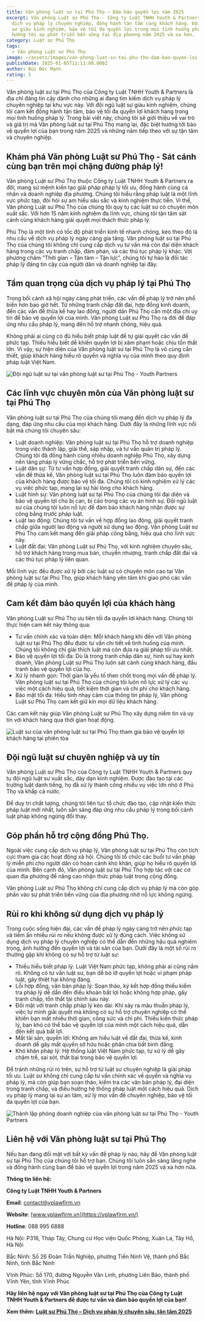 ```yaml
---
title: Văn phòng luật sư tại Phú Thọ – Đảm bảo quyền lợi năm 2025
excerpt: Văn phòng Luật sư Phú Thọ - Công ty Luật TNHH Youth & Partners cung cấp
  dịch vụ pháp lý chuyên nghiệp, đồng hành tận tâm cùng khách hàng. Đội ngũ luật
  sư giàu kinh nghiệm, bảo vệ tối đa quyền lợi trong mọi tình huống pháp lý,
  hướng tới sự phát triển bền vững tại địa phương năm 2025 và xa hơn.
category: Luật sư Phú Thọ
tags:
  - Văn phòng Luật sư Phú Thọ
image: ~/assets/images/van-phong-luat-su-tai-phu-tho-dam-bao-quyen-loi-2025.jpg
publishDate: 2025-01-05T11:11:00.000Z
author: Bùi Đức Mạnh
rating: 5
---
```


Văn phòng luật sư tại Phú Thọ của Công ty Luật TNHH Youth & Partners là địa chỉ đáng tin cậy dành cho những ai đang tìm kiếm dịch vụ pháp lý chuyên nghiệp tại khu vực này. Với đội ngũ luật sư giàu kinh nghiệm, chúng tôi cam kết đồng hành tận tâm, bảo vệ tối đa quyền lợi khách hàng trong mọi tình huống pháp lý. Trong bài viết này, chúng tôi sẽ giới thiệu về vai trò và giá trị mà Văn phòng luật sư tại Phú Thọ mang lại, đặc biệt hướng tới bảo vệ quyền lợi của bạn trong năm 2025 và những năm tiếp theo với sự tận tâm và chuyên nghiệp.

<YouTube id="HadHRr-bdRc" />

## Khám phá Văn phòng Luật sư Phú Thọ - Sát cánh cùng bạn trên mọi chặng đường pháp lý!

Văn phòng Luật sư Phú Thọ thuộc Công ty Luật TNHH Youth & Partners ra đời, mang sứ mệnh kiến tạo giải pháp pháp lý tối ưu, đồng hành cùng cá nhân và doanh nghiệp địa phương. Chúng tôi hiểu rằng pháp luật là một lĩnh vực phức tạp, đòi hỏi sự am hiểu sâu sắc và kinh nghiệm thực tiễn. Vì thế, Văn phòng Luật sư Phú Thọ của chúng tôi quy tụ các luật sư có chuyên môn xuất sắc. Với hơn 15 năm kinh nghiệm đa lĩnh vực, chúng tôi tận tâm sát cánh cùng khách hàng giải quyết mọi thách thức pháp lý.

Phú Thọ là một tỉnh có tốc độ phát triển kinh tế nhanh chóng, kéo theo đó là nhu cầu về dịch vụ pháp lý ngày càng gia tăng. Văn phòng luật sư tại Phú Thọ của chúng tôi không chỉ cung cấp dịch vụ tư vấn mà còn đại diện khách hàng trong các vụ tranh chấp, đàm phán, và các thủ tục pháp lý khác. Với phương châm “Thời gian – Tận tâm – Tận lực”, chúng tôi tự hào là đối tác pháp lý đáng tin cậy của người dân và doanh nghiệp tại đây.

## Tầm quan trọng của dịch vụ pháp lý tại Phú Thọ

Trong bối cảnh xã hội ngày càng phát triển, các vấn đề pháp lý trở nên phổ biến hơn bao giờ hết. Từ những tranh chấp đất đai, hợp đồng kinh doanh, đến các vấn đề thừa kế hay lao động, người dân Phú Thọ cần một địa chỉ uy tín để bảo vệ quyền lợi của mình. Văn phòng Luật sư Phú Thọ ra đời để đáp ứng nhu cầu pháp lý, mang đến hỗ trợ nhanh chóng, hiệu quả.

Không phải ai cũng có đủ hiểu biết pháp luật để tự giải quyết các vấn đề phức tạp. Thiếu hiểu biết dễ khiến quyền lợi bị xâm phạm hoặc chịu tổn thất lớn. Vì vậy, sự hiện diện của Văn phòng luật sư tại Phú Thọ là vô cùng cần thiết, giúp khách hàng hiểu rõ quyền và nghĩa vụ của mình theo quy định pháp luật Việt Nam.

![Đội ngũ luật sư tại văn phòng luật sư tại Phú Thọ - Youth Partners](~/assets/images/doi-ngu-luat-su-tai-van-phong-luat-su-tai-phu-tho-youth-partners.jpg "Đội ngũ luật sư tại văn phòng luật sư tại Phú Thọ - Youth Partners")

## Các lĩnh vực chuyên môn của Văn phòng luật sư tại Phú Thọ

Văn phòng luật sư tại Phú Thọ của chúng tôi mang đến dịch vụ pháp lý đa dạng, đáp ứng nhu cầu của mọi khách hàng. Dưới đây là những lĩnh vực nổi bật mà chúng tôi chuyên sâu:

* Luật doanh nghiệp: Văn phòng luật sư tại Phú Thọ hỗ trợ doanh nghiệp trong việc thành lập, giải thể, sáp nhập, và tư vấn quản trị pháp lý. Chúng tôi đã đồng hành cùng nhiều doanh nghiệp Phú Thọ, xây dựng nền tảng pháp lý vững chắc, hỗ trợ phát triển bền vững.
* Luật dân sự: Từ tư vấn hợp đồng, giải quyết tranh chấp dân sự, đến các vấn đề thừa kế, Văn phòng luật sư tại Phú Thọ luôn đảm bảo quyền lợi của khách hàng được bảo vệ tối đa. Chúng tôi có kinh nghiệm xử lý các vụ việc phức tạp, mang lại sự hài lòng cho khách hàng.
* Luật hình sự: Văn phòng luật sư tại Phú Thọ của chúng tôi đại diện và bảo vệ quyền lợi cho bị can, bị cáo trong các vụ án hình sự. Đội ngũ luật sư của chúng tôi luôn nỗ lực để đảm bảo khách hàng nhận được sự công bằng trước pháp luật.
* Luật lao động: Chúng tôi tư vấn về hợp đồng lao động, giải quyết tranh chấp giữa người lao động và người sử dụng lao động. Văn phòng Luật sư Phú Thọ cam kết mang đến giải pháp công bằng, hiệu quả cho lĩnh vực này.
* Luật đất đai: Văn phòng Luật sư Phú Thọ, với kinh nghiệm chuyên sâu, hỗ trợ khách hàng trong mua bán, chuyển nhượng, tranh chấp đất đai và các thủ tục pháp lý liên quan.

Mỗi lĩnh vực đều được xử lý bởi các luật sư có chuyên môn cao tại Văn phòng luật sư tại Phú Thọ, giúp khách hàng yên tâm khi giao phó các vấn đề pháp lý của mình.

## Cam kết đảm bảo quyền lợi của khách hàng

Văn phòng Luật sư Phú Thọ ưu tiên tối đa quyền lợi khách hàng. Chúng tôi thực hiện cam kết này thông qua:

* Tư vấn chính xác và toàn diện: Mỗi khách hàng khi đến với Văn phòng luật sư tại Phú Thọ đều được tư vấn chi tiết về tình huống của mình. Chúng tôi không chỉ giải thích luật mà còn đưa ra giải pháp tối ưu nhất.
* Bảo vệ quyền lợi tối đa: Dù là trong tranh chấp dân sự, hình sự hay kinh doanh, Văn phòng Luật sư Phú Thọ luôn sát cánh cùng khách hàng, đấu tranh bảo vệ quyền lợi của họ.
* Xử lý nhanh gọn: Thời gian là yếu tố then chốt trong mọi vấn đề pháp lý. Văn phòng luật sư tại Phú Thọ của chúng tôi luôn nỗ lực xử lý các vụ việc một cách hiệu quả, tiết kiệm thời gian và chi phí cho khách hàng.
* Bảo mật tối đa: Hiểu tính nhạy cảm của thông tin pháp lý, Văn phòng Luật sư Phú Thọ cam kết giữ kín mọi dữ liệu khách hàng.

Các cam kết này giúp Văn phòng Luật sư Phú Thọ xây dựng niềm tin và uy tín với khách hàng qua thời gian hoạt động.

![Luật sư của văn phòng luật sư tại Phú Thọ tham gia bảo vệ quyền lợi khách hàng tại phiên tòa](~/assets/images/luat-su-cua-van-phong-luat-su-tai-phu-tho-tham-gia-bao-ve-quyen-loi-khach-hang-tai-phien-toa.jpg "Luật sư của văn phòng luật sư tại Phú Thọ tham gia bảo vệ quyền lợi khách hàng tại phiên tòa")

## Đội ngũ luật sư chuyên nghiệp và uy tín

Văn phòng Luật sư Phú Thọ của Công ty Luật TNHH Youth & Partners quy tụ đội ngũ luật sư xuất sắc, dày dạn kinh nghiệm. Được đào tạo tại các trường luật danh tiếng, họ đã xử lý thành công nhiều vụ việc lớn nhỏ ở Phú Thọ và khắp cả nước.

Để duy trì chất lượng, chúng tôi liên tục tổ chức đào tạo, cập nhật kiến thức pháp luật mới nhất, luôn sẵn sàng đáp ứng nhu cầu pháp lý trong bối cảnh luật pháp không ngừng đổi thay.

## Góp phần hỗ trợ cộng đồng Phú Thọ.

Ngoài việc cung cấp dịch vụ pháp lý, Văn phòng luật sư tại Phú Thọ còn tích cực tham gia các hoạt động xã hội. Chúng tôi tổ chức các buổi tư vấn pháp lý miễn phí cho người dân có hoàn cảnh khó khăn, giúp họ hiểu rõ quyền lợi của mình. Bên cạnh đó, Văn phòng luật sư tại Phú Thọ hợp tác với các cơ quan địa phương để nâng cao nhận thức pháp luật trong cộng đồng.

Văn phòng Luật sư Phú Thọ không chỉ cung cấp dịch vụ pháp lý mà còn góp phần vào sự phát triển bền vững của địa phương nhờ nỗ lực không ngừng.

## Rủi ro khi không sử dụng dịch vụ pháp lý

Trong cuộc sống hiện đại, các vấn đề pháp lý ngày càng trở nên phức tạp và tiềm ẩn nhiều rủi ro nếu không được xử lý đúng cách. Việc không sử dụng dịch vụ pháp lý chuyên nghiệp có thể dẫn đến những hậu quả nghiêm trọng, ảnh hưởng đến quyền lợi và tài sản của bạn. Dưới đây là một số rủi ro thường gặp khi không có sự hỗ trợ từ luật sư:

* Thiếu hiểu biết pháp lý: Luật Việt Nam phức tạp, không phải ai cũng nắm rõ. Không có tư vấn luật sư, bạn dễ bỏ lỡ quyền lợi hoặc vi phạm pháp luật, gây thiệt hại không đáng.
* Lỗi hợp đồng, văn bản pháp lý: Soạn thảo, ký kết hợp đồng thiếu kiểm tra pháp lý dễ dẫn đến điều khoản bất lợi hoặc không hợp pháp, gây tranh chấp, tổn thất tài chính sau này.
* Đối mặt với tranh chấp pháp lý kéo dài: Khi xảy ra mâu thuẫn pháp lý, việc tự mình giải quyết mà không có sự hỗ trợ chuyên nghiệp có thể khiến bạn mất nhiều thời gian, công sức và chi phí. Thiếu kiến thức pháp lý, bạn khó có thể bảo vệ quyền lợi của mình một cách hiệu quả, dẫn đến kết quả bất lợi.
* Mất tài sản, quyền lợi: Không am hiểu luật về đất đai, thừa kế, kinh doanh dễ gây mất quyền sở hữu hoặc phân chia bất bình đẳng.
* Khó khăn pháp lý: Hệ thống luật Việt Nam phức tạp, tự xử lý dễ gây chậm trễ, sai sót, thất bại trong bảo vệ quyền lợi.

Để tránh những rủi ro trên, sự hỗ trợ từ luật sư chuyên nghiệp là giải pháp tối ưu. Luật sư không chỉ cung cấp tư vấn chính xác về quyền và nghĩa vụ pháp lý, mà còn giúp bạn soạn thảo, kiểm tra các văn bản pháp lý, đại diện trong tranh chấp, và điều hướng hệ thống pháp luật một cách hiệu quả. Dịch vụ pháp lý mang lại sự an tâm, xử lý mọi vấn đề chuyên nghiệp, bảo vệ tối đa quyền lợi của bạn.

![Thành lập phòng doanh nghiệp của văn phòng luật sư tại Phú Thọ - Youth Partners](~/assets/images/thanh-lap-phong-doanh-nghiep-cua-van-phong-luat-su-tai-phu-tho-youth-partners.jpg)

## Liên hệ với Văn phòng luật sư tại Phú Thọ

Nếu bạn đang đối mặt với bất kỳ vấn đề pháp lý nào, hãy để Văn phòng luật sư tại Phú Thọ của chúng tôi hỗ trợ bạn. Chúng tôi luôn sẵn sàng lắng nghe và đồng hành cùng bạn để bảo vệ quyền lợi trong năm 2025 và xa hơn nữa.

**Thông tin liên hệ:**

**Công ty Luật TNHH Youth & Partners**

**Email**: [contact@yplawfirm.vn](mailto:contact@yplawfirm.vn)

**Website**: [www.yplawfirm.vn](https://yplawfirm.vn/)

**Hotline**: 088 995 6888

Hà Nội: P316, Tháp Tây, Chung cư Học viện Quốc Phòng, Xuân La, Tây Hồ, Hà Nội

Bắc Ninh: Số 26 Đoàn Trần Nghiệp, phường Tiền Ninh Vệ, thành phố Bắc Ninh, tỉnh Bắc Ninh

Vĩnh Phúc: Số 170, đường Nguyễn Văn Linh, phường Liên Bảo, thành phố Vĩnh Yên, tỉnh Vĩnh Phúc

**Hãy liên hệ ngay với Văn phòng luật sư tại Phú Thọ của Công ty Luật TNHH Youth & Partners để được tư vấn và đảm bảo quyền lợi của bạn!**

**Xem thêm: [Luật sư Phú Thọ – Dịch vụ pháp lý chuyên sâu, tận tâm 2025](https://yplawfirm.vn/tin-tuc/luat-su-phu-tho-dich-vu-phap-ly-chuyen-sau-tan-tam-2025)**
